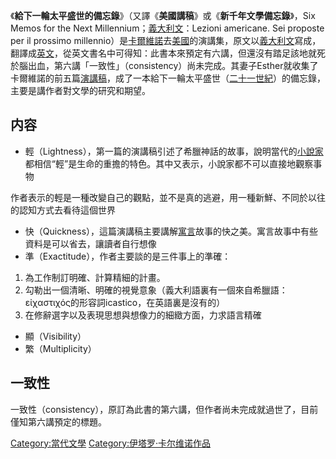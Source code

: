 《'''給下一輪太平盛世的備忘錄'''》（又譯《'''美國講稿'''》或《'''新千年文學備忘錄'''》，Six Memos for the Next Millennium；[[義大利文|義大利文]]：Lezioni americane. Sei proposte per il prossimo millennio）是[[卡爾維諾|卡爾維諾]]去[[美國|美國]]的演講集，原文以[[義大利文|義大利文]]寫成，翻譯成[[英文|英文]]，從英文書名中可得知：此書本來預定有六講，但還沒有踏足該地就死於腦出血，第六講「一致性」（consistency）尚未完成。其妻子Esther就收集了卡爾維諾的前五篇[[演講稿|演講稿]]，成了一本給下一輪太平盛世（[[二十一世紀|二十一世紀]]）的備忘錄，主要是講作者對文學的研究和期望。

==内容==
*輕（Lightness），第一篇的演講稿引述了希臘神話的故事，說明當代的[[小說家|小說家]]都相信“輕”是生命的重擔的特色。其中又表示，小說家都不可以直接地觀察事物
作者表示的輕是一種改變自己的觀點，並不是真的逃避，用一種新鮮、不同於以往的認知方式去看待這個世界
*快（Quickness），這篇演講稿主要講解[[寓言|寓言]]故事的快之美。寓言故事中有些資料是可以省去，讓讀者自行想像
*準（Exactitude），作者主要談的是三件事上的準確：
#為工作制訂明確、計算精細的計畫。
#勾勒出一個清晰、明確的視覺意象（義大利語裏有一個來自希臘語：εἰχαστιχός的形容詞icastico，在英語裏是沒有的）
#在修辭選字以及表現思想與想像力的細緻方面，力求語言精確
*顯（Visibility）
*繁（Multiplicity）

==一致性==
一致性（consistency），原訂為此書的第六講，但作者尚未完成就過世了，目前僅知第六講預定的標題。

[[Category:當代文學|Category:當代文學]]
[[Category:伊塔罗·卡尔维诺作品|Category:伊塔罗·卡尔维诺作品]]